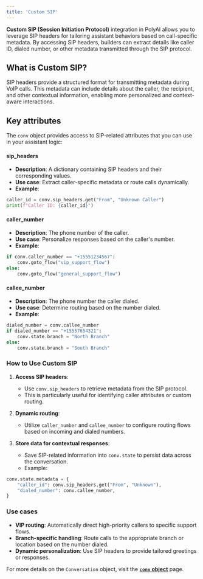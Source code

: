 ```yaml
---
title: 'Custom SIP'
---
```


**Custom SIP (Session Initiation Protocol)** integration in PolyAI allows you to leverage SIP headers for tailoring assistant behaviors based on call-specific metadata. By accessing SIP headers, builders can extract details like caller ID, dialed number, or other metadata transmitted through the SIP protocol.

## What is Custom SIP?

SIP headers provide a structured format for transmitting metadata during VoIP calls. This metadata can include details about the caller, the recipient, and other contextual information, enabling more personalized and context-aware interactions.

## Key attributes

The `conv` object provides access to SIP-related attributes that you can use in your assistant logic:

#### **sip_headers**
- **Description**: A dictionary containing SIP headers and their corresponding values.
- **Use case**: Extract caller-specific metadata or route calls dynamically.
- **Example**:

```python
caller_id = conv.sip_headers.get("From", "Unknown Caller")
print(f"Caller ID: {caller_id}")
```

#### **caller_number**
- **Description**: The phone number of the caller.
- **Use case**: Personalize responses based on the caller's number.
- **Example**:

```python
if conv.caller_number == "+15551234567":
    conv.goto_flow("vip_support_flow")
else:
    conv.goto_flow("general_support_flow")
```

#### **callee_number**
- **Description**: The phone number the caller dialed.
- **Use case**: Determine routing based on the number dialed.
- **Example**:

```python
dialed_number = conv.callee_number
if dialed_number == "+15557654321":
    conv.state.branch = "North Branch"
else:
    conv.state.branch = "South Branch"
```

### How to Use Custom SIP

1. **Access SIP headers**:
   - Use `conv.sip_headers` to retrieve metadata from the SIP protocol.
   - This is particularly useful for identifying caller attributes or custom routing.

2. **Dynamic routing**:
   - Utilize `caller_number` and `callee_number` to configure routing flows based on incoming and dialed numbers.

3. **Store data for contextual responses**:
   - Save SIP-related information into `conv.state` to persist data across the conversation.
   - Example:

```python
conv.state.metadata = {
    "caller_id": conv.sip_headers.get("From", "Unknown"),
    "dialed_number": conv.callee_number,
}
```

### Use cases

- **VIP routing**: Automatically direct high-priority callers to specific support flows.
- **Branch-specific handling**: Route calls to the appropriate branch or location based on the number dialed.
- **Dynamic personalization**: Use SIP headers to provide tailored greetings or responses.

For more details on the `Conversation` object, visit the **[`conv` object](/functions/conv-object)** page.